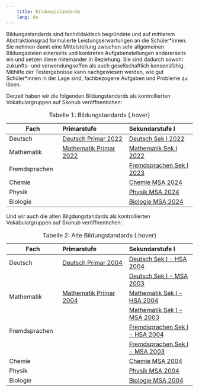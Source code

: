 ---
    title: Bildungsstandards
    lang: de
---

Bildungsstandards sind fachdidaktisch begründete und auf mittlerem Abstraktionsgrad formulierte Leistungserwartungen an die Schüler\*innen. Sie nehmen damit eine Mittelstellung zwischen sehr allgemeinen Bildungszielen einerseits und konkreten Aufgabenstellungen andererseits ein und setzen diese miteinander in Beziehung. Sie sind dadurch sowohl zukunfts- und verwendungsoffen als auch gesellschaftlich konsensfähig. Mithilfe der Testergebnisse kann nachgewiesen werden, wie gut Schüler\*innen in der Lage sind, fachbezogene Aufgaben und Probleme zu lösen.

Derzeit haben wir die folgenden Bildungstandards als kontrollierten Vokabulargruppen auf Skohub veröffnentichen:

|Fach    | Primarstufe | Sekundarstufe I |
|-----------------|:--------------------|:--------------------|
| Deutsch         |[Deutsch Primar 2022](https://skohub.io/iqb-vocabs/v12/heads/master/index.de.html)|[Deutsch Sek I 2022](https://skohub.io/iqb-vocabs/v34/heads/master/index.de.html)|
| Mathematik      |[Mathematik Primar 2022](https://skohub.io/iqb-vocabs/v10/heads/master/index.de.html)| [Mathematik Sek I 2022](https://skohub.io/iqb-vocabs/v51/heads/master/index.de.html)|
| Fremdsprachen        || [Fremdsprachen Sek I 2023](https://skohub.io/iqb-vocabs/v56/heads/master/index.de.html)|
| Chemie || [Chemie MSA 2024](https://skohub.io/iqb-vocabs/v41/heads/master/index.de.html)|
| Physik || [Physik MSA 2024](https://skohub.io/iqb-vocabs/v47/heads/master/index.de.html)|
| Biologie || [Biologie MSA 2024](https://skohub.io/iqb-vocabs/v44/heads/master/index.de.html)|
: Tabelle 1: Bildungstandards  {.hover}


Und wir auch die alten Bilgdungstandards als kontrollierten Vokabulargruppen auf Skohub veröffnentichen:


|Fach    | Primarstufe | Sekundarstufe I  |
|-----------------|:--------------------|:--------------------|
| Deutsch  |[Deutsch Primar 2004](https://skohub.io/iqb-vocabs/v13/heads/master/index.de.html)      |   [Deutsch Sek I - HSA 2004](https://skohub.io/iqb-vocabs/v30/heads/master/index.de.html) |
|          |    |   [Deutsch Sek I - MSA 2003](https://skohub.io/iqb-vocabs/v31/heads/master/index.de.html) |
| Mathematik     | [Mathematik Primar 2004](https://skohub.io/iqb-vocabs/v09/heads/master/index.de.html) | [Mathematik Sek I - HSA 2004](https://skohub.io/iqb-vocabs/v52/heads/master/index.de.html) |
|          |    | [Mathematik Sek I - MSA 2003](https://skohub.io/iqb-vocabs/v53/heads/master/index.de.html) |
| Fremdsprachen || [Fremdsprachen Sek I - HSA 2004](https://skohub.io/iqb-vocabs/v58/heads/master/index.de.html) |
|           |    | [Fremdsprachen Sek I - MSA 2003](https://skohub.io/iqb-vocabs/v57/heads/master/index.de.html)    |
| Chemie ||[Chemie MSA 2004](https://skohub.io/iqb-vocabs/v40/heads/master/index.de.html)|
| Physik ||[Physik MSA 2004](https://skohub.io/iqb-vocabs/v46/heads/master/index.de.html)|
| Biologie ||[Biologie MSA 2004](https://skohub.io/iqb-vocabs/v43/heads/master/index.de.html)|

: Tabelle 2: Alte Bildungstandards  {.hover}